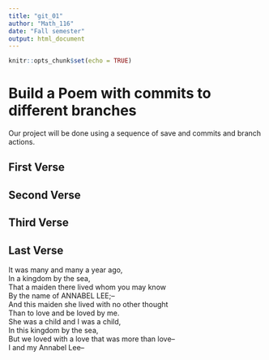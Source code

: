 ---
title: "git_01"
author: "Math_116"
date: "Fall semester"
output: html_document
---

```{r setup, include=FALSE}
knitr::opts_chunk$set(echo = TRUE)
```
# Build a Poem with commits to different branches
Our project will be done using a sequence of save and commits and branch actions.
<!-- Do not modify or change any text in "!--" bracketed areas such as this --- these are instructions to
you, if you change any of this the git program will notice it and compromise your git merging strategy !-->

## First Verse 
<!--Put the first five lines of a poem by Lewis Carrol in this section!-->

## Second Verse
<!--Put the first five lines of a poem by Robert Frost here!-->

## Third Verse
<!--Put the first two verses of The Walrus and the Carpenter here!-->

## Last Verse
<!--Put a short poem of your choice 8-20 lines,here!-->
It was many and many a year ago,   
   In a kingdom by the sea,   
That a maiden there lived whom you may know   
   By the name of ANNABEL LEE;--   
And this maiden she lived with no other thought   
   Than to love and be loved by me.   
She was a child and I was a child,   
   In this kingdom by the sea,   
But we loved with a love that was more than love--   
   I and my Annabel Lee--   